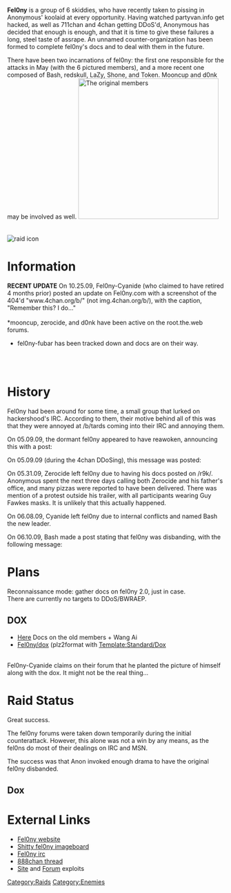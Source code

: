 '''Fel0ny''' is a group of 6 skiddies, who have recently taken to pissing in Anonymous' koolaid at every opportunity. Having watched partyvan.info get hacked, as well as 711chan and 4chan getting DDoS'd, Anonymous has decided that enough is enough, and that it is time to give these failures a long, steel taste of assrape. An unnamed counter-organization has been formed to complete fel0ny's docs and to deal with them in the future.

There have been two incarnations of fel0ny: the first one responsible for the attacks in May (with the 6 pictured members), and a more recent one composed of Bash, redskull, LaZy, Shone, and Token. Mooncup and d0nk may be involved as well.
[[File:127834637892.png|325px|thumb|right|The original members]]
<br>
<br>
<br>
[[File:Fel0ny.jpg|right|thumb|raid icon]]

=Information=

'''RECENT UPDATE'''
On 10.25.09, Fel0ny-Cyanide (who claimed to have retired 4 months prior) posted an update on Fel0ny.com with a screenshot of the 404'd "<nowiki>www.4chan.org/b/</nowiki>" (not <nowiki>img.4chan.org/b/</nowiki>), with the caption, "Remember this? I do…"
<br>
<br>
*mooncup, zerocide, and d0nk have been active on the root.the.web forums.
*fel0ny-fubar has been tracked down and docs are on their way.
<br>
<br>

=History=

Fel0ny had been around for some time, a small group that lurked on hackershood's IRC. According to them, their motive behind all of this was that they were annoyed at /b/tards coming into their IRC and annoying them.

On 05.09.09, the dormant fel0ny appeared to have reawoken, announcing this with a post:
{{tinyquote|Were Back! <br>
Posted by Administrator<br>
Yes folks...we are back...the host didn't like us so they suspended us...<br>
Here are some notes for Anonymous..<br>
http://anonym.to/http://fel0ny.com/ddos.JPG<br>
Your LOLIC,EPICFAILCANNON,LONGCAT,BWREAP wont help..<br>
See anonymous...we are an opponent that will not fight back, we will not sink to your level of kiddyness...So have fun!|Fel0ny-Cyanide}}

On 05.09.09 (during the 4chan DDoSing), this message was posted:
{{tinyquote|Fel0ny had a great laugh today when we all realized that /b/ appears to be no more, we are proud to spit on them and moot the “most influential person of the year” Ha I spit on that too, oh by the way fel0ny will continue to monitor the old /b/ link and once it comes down rest assured it will go down again. Hey 888chan don’t end up like this you fucking niggers!|Zerocide}}

On 05.31.09, Zerocide left fel0ny due to having his docs posted on /r9k/. Anonymous spent the next three days calling both Zerocide and his father's office, and many pizzas were reported to have been delivered. There was mention of a protest outside his trailer, with all participants wearing Guy Fawkes masks. It is unlikely that this actually happened.
{{tinyquote|ZeroCide has chosen to leave Fel0ny due to the last situation with 4chan and its members he does not feel that he would like to be apart of any groups that preform such attacks as us. He has stated he will pretty much be dropping offline from these types of groups for good, and will pickup his career again as a network technician for some of his old jobs who have offered to take him back.

Zerocide also told us that he would like to say goodbye to 4chan and all of its funny members who did call him, and he would also like to say that he has no hatred towards 4chan.|Bash}}

On 06.08.09, Cyanide left fel0ny due to internal conflicts and named Bash the new leader.

On 06.10.09, Bash made a post stating that fel0ny was disbanding, with the following message:
{{tinyquote|Fel0ny has decided to shut its doors today to keep its good name and gained fame for one of the best 4chan/7chan/711chan and last but not least 888chan trolls. Within this statement anyone claiming to be acting on the behalf of fel0ny-crew or fel0ny are lame posers who wish to steal our gained fame and ruin our name.|Bash}}

=Plans=
Reconnaissance mode: gather docs on fel0ny 2.0, just in case.
<br>
There are currently no targets to DDoS/BWRAEP.

==DOX==
*[http://anonym.to/http://pastebin.com/f68832d23 Here] Docs on the old members + Wang Ai
*[[Fel0ny/dox]] (plz2format with [[Template:Standard/Dox]]
<br>
Fel0ny-Cyanide claims on their forum that he planted the picture of himself along with the dox. It might not be the real thing...
<br>

=Raid Status=
Great success.

The fel0ny forums were taken down temporarily during the initial counterattack. However, this alone was not a win by any means, as the fel0ns do most of their dealings on IRC and MSN.

The success was that Anon invoked enough drama to have the original fel0ny disbanded.
<br>

==Dox==

{{Standard/Codebox
| code = 
fel0ny-Cyanide

Name: Cory Lynch
Email: spunky.devil@hotmail.com
Docs: http://www.root-the.net/showthread.php?t=138
Picture: http://img23.imageshack.us/img23/3250/zerocide.jpg
Website: http://www.globalfrag.com/
Date of birth: August 31st 1988
Born: Santa Rosa, California, USA
Age: 20
Address: 129 Rancho Verde Cir
	 Rohnert Park, CA 94928-2073, USA
Telephone: 707.585.6841
Company: DJs @ Talkshow

	---Partner---
	AznBoy4Life
	
	Name: Wang Ai
	Website: http://www.globalfrag.com/
	Address: 3940 Valley Blvd.
		 Walnut, CA, 91789, USA
	Telephone: 866.436.5573
+++++++++++++++++++++++++++++++++++++++++++++++++++++++++++++++++++++++++++++++++++++
fel0ny-Beaver

Name: Tyler Dupre
Email: b3av3r@live.com
Docs: webpage link from profile at http://raidgaming.com/index.php?showuser=3
Picture: http://img22.imageshack.us/img22/2985/05082009004206.png
Myspace: http://www.myspace.com/tylerdupre
Twitter: http://twitter.com/tddupre
Steam: http://steamcommunity.com/id/tddupre
Youtube page: http://www.youtube.com/user/TDDUPRE
Bio: Went to Sullivan University in/around Lexington/Louisville, Kentucky.
     Runs the business Kentucky Computer Repairs <http://www.kyrepairs.com/>
Telephone: 859.749.731
+++++++++++++++++++++++++++++++++++++++++++++++++++++++++++++++++++++++++++++++++++++
fel0ny-Shone Info:

Birthday: January 20th 1988 - age: 21, Minneapolis, MN
+++++++++++++++++++++++++++++++++++++++++++++++++++++++++++++++++++++++++++++++++++++
fel0ny-Fubar

Email: fubar.loves.cake@live.com
ICQ: 356137313
Skype: fubar.99
+++++++++++++++++++++++++++++++++++++++++++++++++++++++++++++++++++++++++++++++++++++
fel0ny-Rodent Info

Name: Alexander Haibl
Docs: http://groovestats.com/index.php?page=profile&id=4487&typeid=1
Company: Rodent Machine Dance
Address: Anton Baumgartner Str. 44/C3/2502
	 1230, Wien, Austria
Telephone: +4369.9126.19977
+++++++++++++++++++++++++++++++++++++++++++++++++++++++++++++++++++++++++++++++++++++

fel0ny-ZeroCide
Name: Eric Blumenfeld
Email: bluenfee@gmail.com
Age: 21-23 
Address: 405 Serrano Dr, Apt. MK
	 San Francisco CA, 94132, USA
Telephone: 510.367.2378
Specialty: Wi-Fi hacking
Resume: http://userwww.sfsu.edu/~bluenfee/documents/Eric%20Blumenfeld%20Resume.pdf
| codetitle = Dox
}}

=External Links=
*[http://anonym.to/http://www.fel0ny.com Fel0ny website]
*[http://anonym.to/http://76.76.15.235/~fel0ny/fel0ny-crew.us/ Shitty fel0ny imageboard]
*[irc://irc.terogen.com/antfuck Fel0ny irc]
*[http://anonym.to/http://888chan.org/i/res/46805.html 888chan thread]
*[http://anonym.to/http://www.milw0rm.com/exploits/4557 Site] and [http://anonym.to/http://www.milw0rm.com/exploits/7723 Forum] exploits

[[Category:Raids]]
[[Category:Enemies]]{{enemies}}
